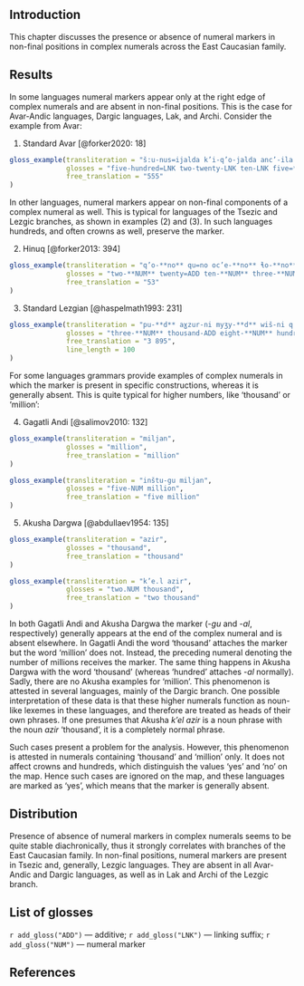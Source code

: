
## Introduction
This chapter discusses the presence or absence of numeral markers in non-final positions in complex numerals across the East Caucasian family.

## Results
In some languages numeral markers appear only at the right edge of complex numerals and are absent in non-final positions. This is the case for Avar-Andic languages, Dargic languages, Lak, and Archi. Consider the example from Avar:

(@) Standard Avar [@forker2020: 18]
```r
gloss_example(transliteration = "š:u-nus=ijalda k’i-q’o-jalda anc’-ila š:u=**go**",
              glosses = "five-hundred=LNK two-twenty-LNK ten-LNK five=**NUM**",
              free_translation = "555"
)
```

In other languages, numeral markers appear on non-final components of a complex numeral as well. This is typical for languages of the Tsezic and Lezgic branches, as shown in examples (@hinuq_53) and (@lezgian_3k). In such languages hundreds, and often crowns as well, preserve the marker.

(@hinuq_53) Hinuq [@forker2013: 394]
```r
gloss_example(transliteration = "q’o-**no** qu=no oc’e-**no** ɬo-**no**",
              glosses = "two-**NUM** twenty=ADD ten-**NUM** three-**NUM**",
              free_translation = "53"
)
```

(@lezgian_3k) Standard Lezgian [@haspelmath1993: 231]
```r
gloss_example(transliteration = "pu-**d** aɣzur-ni myӡy-**d** wiš-ni q’u-**d**-qa-**n**-ni c’u-wa-**d**",
              glosses = "three-**NUM** thousand-ADD eight-**NUM** hundred-ADD two-**NUM**-twenty-**NUM**-ADD ten-five-**NUM**",
              free_translation = "3 895",
              line_length = 100
)
```

For some languages grammars provide examples of complex numerals in which the marker is present in specific constructions, whereas it is generally absent. This is quite typical for higher numbers, like ‘thousand’ or ‘million’:

(@) Gagatli Andi [@salimov2010: 132]
```r
gloss_example(transliteration = "miljan",
              glosses = "million",
              free_translation = "million"
)
```
```r
gloss_example(transliteration = "inštu-gu miljan",
              glosses = "five-NUM million",
              free_translation = "five million"
)
```

(@) Akusha Dargwa [@abdullaev1954: 135]
```r
gloss_example(transliteration = "azir",
              glosses = "thousand",
              free_translation = "thousand"
)
```
```r
gloss_example(transliteration = "k’e.l azir",
              glosses = "two.NUM thousand",
              free_translation = "two thousand"
)
```

In both Gagatli Andi and Akusha Dargwa the marker (-*gu* and -*al*, respectively) generally appears at the end of the complex numeral and is absent elsewhere. In Gagatli Andi the word ‘thousand’ attaches the marker but the word ‘million’ does not. Instead, the preceding numeral denoting the number of millions receives the marker. The same thing happens in Akusha Dargwa with the word ‘thousand’ (whereas ‘hundred’ attaches -*al* normally). Sadly, there are no Akusha examples for ‘million’. This phenomenon is attested in several languages, mainly of the Dargic branch. One possible interpretation of these data is that these higher numerals function as noun-like lexemes in these languages, and therefore are treated as heads of their own phrases. If one presumes that Akusha *k’el azir* is a noun phrase with the noun *azir* ‘thousand’, it is a completely normal phrase.

Such cases present a problem for the analysis. However, this phenomenon is attested in numerals containing ‘thousand’ and ‘million’ only. It does not affect crowns and hundreds, which distinguish the values ‘yes’ and ‘no’ on the map. Hence such cases are ignored on the map, and these languages are marked as ‘yes’, which means that the marker is generally absent.

## Distribution
Presence of absence of numeral markers in complex numerals seems to be quite stable diachronically, thus it strongly correlates with branches of the East Caucasian family. In non-final positions, numeral markers are present in Tsezic and, generally, Lezgic languages. They are absent in all Avar-Andic and Dargic languages, as well as in Lak and Archi of the Lezgic branch.

## List of glosses
`r add_gloss("ADD")` — additive; `r add_gloss("LNK")` — linking suffix; `r add_gloss("NUM")` — numeral marker

## References
